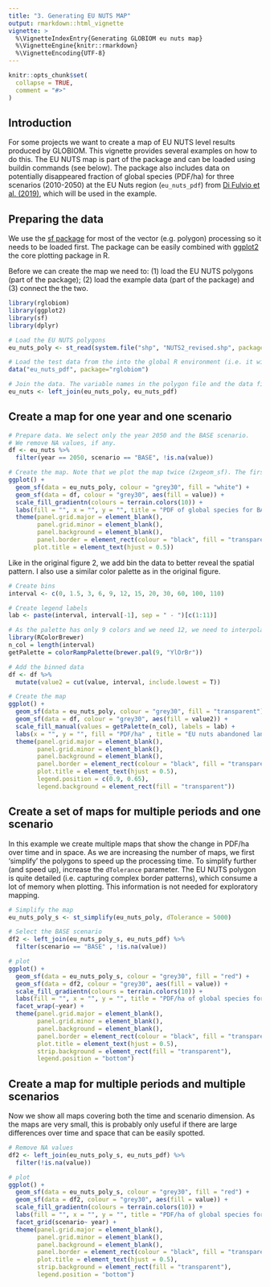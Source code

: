 ```yaml
---
title: "3. Generating EU NUTS MAP"
output: rmarkdown::html_vignette
vignette: >
  %\VignetteIndexEntry{Generating GLOBIOM eu nuts map}
  %\VignetteEngine{knitr::rmarkdown}
  %\VignetteEncoding{UTF-8}
---
```


```r
knitr::opts_chunk$set(
  collapse = TRUE,
  comment = "#>"
)
```

## Introduction

For some projects we want to create a map of EU NUTS level results produced by GLOBIOM. This vignette provides several examples on how to do this. The EU NUTS map is part of the package and can be loaded using buildin commands (see below). The package also includes data on potentially disappeared fraction of global species (PDF/ha) for three scenarios (2010-2050) at the EU Nuts region (`eu_nuts_pdf`) from [Di Fulvio et al. (2019)](https://www.sciencedirect.com/science/article/pii/S0048969718333941?via%3Dihub), which will be used in the example.


## Preparing the data

We use the [sf package](https://cran.r-project.org/web/packages/sf/index.html) for most of the vector (e.g. polygon) processing so it needs to be loaded first. The package can be easily combined with [ggplot2](https://cran.r-project.org/web/packages/ggplot2/index.html) the core plotting package in R.

Before we can create the map we need to: (1) load the EU NUTS polygons (part of the package); (2) load the example data (part of the package) and (3) connect the the two.


```r
library(rglobiom)
library(ggplot2)
library(sf)
library(dplyr)

# Load the EU NUTS polygons
eu_nuts_poly <- st_read(system.file("shp", "NUTS2_revised.shp", package = "rglobiom"))

# Load the test data from the into the global R environment (i.e. it will display in RStudio so you can see it)
data("eu_nuts_pdf", package="rglobiom")

# Join the data. The variable names in the polygon file and the data file are the same (NUTS2) so they are automatically linked. Note that the order is important because otherwise the polygon format will be lost.
eu_nuts <- left_join(eu_nuts_poly, eu_nuts_pdf)

```


## Create a map for one year and one scenario

```r
# Prepare data. We select only the year 2050 and the BASE scenario.
# We remove NA values, if any.
df <- eu_nuts %>%
  filter(year == 2050, scenario == "BASE", !is.na(value))

# Create the map. Note that we plot the map twice (2xgeom_sf). The first call ensures that the full map is depicted (with background color white). As we used a filter, it is possible we removed polygons for which data was not available, which would otherwise be dropped.
ggplot() +
  geom_sf(data = eu_nuts_poly, colour = "grey30", fill = "white") +
  geom_sf(data = df, colour = "grey30", aes(fill = value)) +
  scale_fill_gradientn(colours = terrain.colors(10)) +
  labs(fill = "", x = "", y = "", title = "PDF of global species for BASE scenario, 2050") +
  theme(panel.grid.major = element_blank(), 
        panel.grid.minor = element_blank(), 
        panel.background = element_blank(),
        panel.border = element_rect(colour = "black", fill = "transparent"), 
       plot.title = element_text(hjust = 0.5))
```

Like in the original figure 2, we add bin the data to better reveal the spatial pattern. I also use a similar color palette as in the original figure.


```r
# Create bins
interval <- c(0, 1.5, 3, 6, 9, 12, 15, 20, 30, 60, 100, 110)

# Create legend labels
lab <- paste(interval, interval[-1], sep = " - ")[c(1:11)]

# As the palette has only 9 colors and we need 12, we need to interpolate additional colors.
library(RColorBrewer)
n_col = length(interval)
getPalette = colorRampPalette(brewer.pal(9, "YlOrBr"))

# Add the binned data
df <- df %>%
  mutate(value2 = cut(value, interval, include.lowest = T))

# Create the map
ggplot() +
  geom_sf(data = eu_nuts_poly, colour = "grey30", fill = "transparent") +
  geom_sf(data = df, colour = "grey30", aes(fill = value2)) +
  scale_fill_manual(values = getPalette(n_col), labels = lab) +
  labs(x = "", y = "", fill = "PDF/ha" , title = "EU nuts abandoned land for 2050") +
  theme(panel.grid.major = element_blank(), 
        panel.grid.minor = element_blank(), 
        panel.background = element_blank(),
        panel.border = element_rect(colour = "black", fill = "transparent"), 
        plot.title = element_text(hjust = 0.5),
        legend.position = c(0.9, 0.65),
        legend.background = element_rect(fill = "transparent")) 
```


## Create a set of maps for multiple periods and one scenario

In this example we create multiple maps that show the change in PDF/ha over time and in space. As we are increasing the number of maps, we first 'simplify' the polygons to speed up the processing time. To simplify further (and speed up), increase the `dTolerance` parameter. The EU NUTS polygon is quite detailed (i.e. capturing complex border patterns), which consume a lot of memory when plotting. This information is not needed for exploratory mapping. 


```r

# Simplify the map
eu_nuts_poly_s <- st_simplify(eu_nuts_poly, dTolerance = 5000)

# Select the BASE scenario
df2 <- left_join(eu_nuts_poly_s, eu_nuts_pdf) %>%
  filter(scenario == "BASE" , !is.na(value))

# plot
ggplot() +
  geom_sf(data = eu_nuts_poly_s, colour = "grey30", fill = "red") +
  geom_sf(data = df2, colour = "grey30", aes(fill = value)) +
  scale_fill_gradientn(colours = terrain.colors(10)) +
  labs(fill = "", x = "", y = "", title = "PDF/ha of global species for 2010-2050") +
  facet_wrap(~year) +
  theme(panel.grid.major = element_blank(), 
        panel.grid.minor = element_blank(), 
        panel.background = element_blank(),
        panel.border = element_rect(colour = "black", fill = "transparent"), 
        plot.title = element_text(hjust = 0.5),
        strip.background = element_rect(fill = "transparent"),
        legend.position = "bottom")

```


## Create a map for multiple periods and multiple scenarios

Now we show all maps covering both the time and scenario dimension. As the maps are very small, this is probably only useful if there are large differences over time and space that can be easily spotted.


```r

# Remove NA values
df2 <- left_join(eu_nuts_poly_s, eu_nuts_pdf) %>%
  filter(!is.na(value))

# plot
ggplot() +
  geom_sf(data = eu_nuts_poly_s, colour = "grey30", fill = "red") +
  geom_sf(data = df2, colour = "grey30", aes(fill = value)) +
  scale_fill_gradientn(colours = terrain.colors(10)) +
  labs(fill = "", x = "", y = "", title = "PDF/ha of global species for 2010-2050") +
  facet_grid(scenario~ year) +
  theme(panel.grid.major = element_blank(), 
        panel.grid.minor = element_blank(), 
        panel.background = element_blank(),
        panel.border = element_rect(colour = "black", fill = "transparent"), 
        plot.title = element_text(hjust = 0.5),
        strip.background = element_rect(fill = "transparent"),
        legend.position = "bottom")

```
